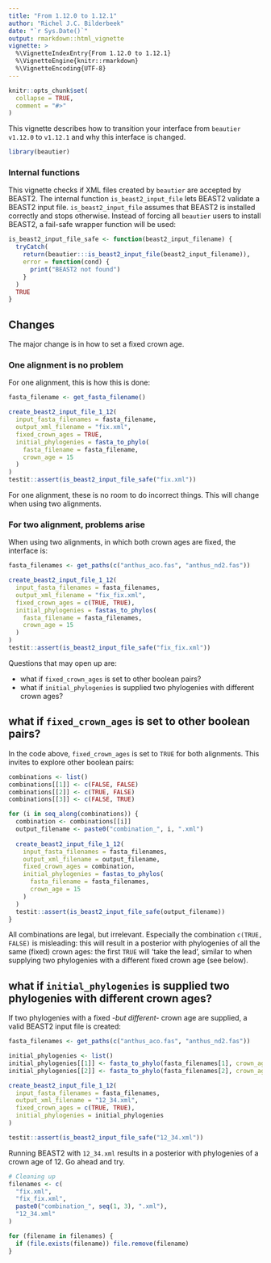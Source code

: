 ```yaml
---
title: "From 1.12.0 to 1.12.1"
author: "Richel J.C. Bilderbeek"
date: "`r Sys.Date()`"
output: rmarkdown::html_vignette
vignette: >
  %\VignetteIndexEntry{From 1.12.0 to 1.12.1}
  %\VignetteEngine{knitr::rmarkdown}
  %\VignetteEncoding{UTF-8}
---
```


```r
knitr::opts_chunk$set(
  collapse = TRUE,
  comment = "#>"
)
```

This vignette describes how to transition your interface from 
`beautier` `v1.12.0` to `v1.12.1` and why this interface is
changed.

```r
library(beautier)
```

### Internal functions

This vignette checks if XML files created by `beautier` are accepted by BEAST2.
The internal function `is_beast2_input_file` lets BEAST2 validate a BEAST2
input file. `is_beast2_input_file` assumes that BEAST2 is installed correctly 
and stops otherwise. Instead of forcing all `beautier` users to install BEAST2,
a fail-safe wrapper function will be used:

```r
is_beast2_input_file_safe <- function(beast2_input_filename) {
  tryCatch(
    return(beautier:::is_beast2_input_file(beast2_input_filename)),
    error = function(cond) {
      print("BEAST2 not found")
    }
  )
  TRUE
}
```

## Changes

The major change is in how to set a fixed crown age.

### One alignment is no problem

For one alignment, this is how this is done:

```r
fasta_filename <- get_fasta_filename()

create_beast2_input_file_1_12(
  input_fasta_filenames = fasta_filename,
  output_xml_filename = "fix.xml",
  fixed_crown_ages = TRUE,
  initial_phylogenies = fasta_to_phylo(
    fasta_filename = fasta_filename,
    crown_age = 15
  )
)
testit::assert(is_beast2_input_file_safe("fix.xml"))
```

For one alignment, these is no room to do incorrect things. This
will change when using two alignments.

### For two alignment, problems arise

When using two alignments, in which both crown ages are fixed, 
the interface is:

```r
fasta_filenames <- get_paths(c("anthus_aco.fas", "anthus_nd2.fas"))

create_beast2_input_file_1_12(
  input_fasta_filenames = fasta_filenames,
  output_xml_filename = "fix_fix.xml",
  fixed_crown_ages = c(TRUE, TRUE),
  initial_phylogenies = fastas_to_phylos(
    fasta_filename = fasta_filenames,
    crown_age = 15
  )
)
testit::assert(is_beast2_input_file_safe("fix_fix.xml"))
```

Questions that may open up are:

 * what if `fixed_crown_ages` is set to other boolean pairs?
 * what if `initial_phylogenies` is supplied two phylogenies with different 
   crown ages?
   
## what if `fixed_crown_ages` is set to other boolean pairs?

In the code above, `fixed_crown_ages` is set to `TRUE` for both
alignments. This invites to explore other boolean pairs:

```r
combinations <- list()
combinations[[1]] <- c(FALSE, FALSE)
combinations[[2]] <- c(TRUE, FALSE)
combinations[[3]] <- c(FALSE, TRUE)

for (i in seq_along(combinations)) {
  combination <- combinations[[i]]
  output_filename <- paste0("combination_", i, ".xml")
  
  create_beast2_input_file_1_12(
    input_fasta_filenames = fasta_filenames,
    output_xml_filename = output_filename,
    fixed_crown_ages = combination,
    initial_phylogenies = fastas_to_phylos(
      fasta_filename = fasta_filenames,
      crown_age = 15
    )
  )
  testit::assert(is_beast2_input_file_safe(output_filename))
}
```

All combinations are legal, but irrelevant. Especially the 
combination `c(TRUE, FALSE)` is misleading: this will result in
a posterior with phylogenies of all the same (fixed) crown ages:
the first `TRUE` will 'take the lead', similar to when supplying
two phylogenies with a different fixed crown age (see below).

## what if `initial_phylogenies` is supplied two phylogenies with different crown ages?

If two phylogenies with a fixed *-but different-* crown age are supplied,
a valid BEAST2 input file is created:

```r
fasta_filenames <- get_paths(c("anthus_aco.fas", "anthus_nd2.fas"))

initial_phylogenies <- list()
initial_phylogenies[[1]] <- fasta_to_phylo(fasta_filenames[1], crown_age = 12)
initial_phylogenies[[2]] <- fasta_to_phylo(fasta_filenames[2], crown_age = 34)

create_beast2_input_file_1_12(
  input_fasta_filenames = fasta_filenames,
  output_xml_filename = "12_34.xml",
  fixed_crown_ages = c(TRUE, TRUE),
  initial_phylogenies = initial_phylogenies
)

testit::assert(is_beast2_input_file_safe("12_34.xml"))
```

Running BEAST2 with `12_34.xml` results in a posterior with phylogenies of a
crown age of 12. Go ahead and try.

```r
# Cleaning up
filenames <- c(
  "fix.xml", 
  "fix_fix.xml", 
  paste0("combination_", seq(1, 3), ".xml"), 
  "12_34.xml"
)

for (filename in filenames) {
  if (file.exists(filename)) file.remove(filename)
}
```
